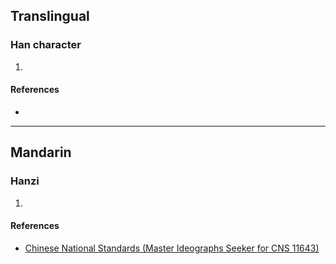 {{also|婕}}
{{character info/new}}
==Translingual==

===Han character===
{{Han char|rn=38|rad=女|as=09|sn=12|four=|canj=VYSO,XVYSO|ids=⿰女⿳⺊彐龰}}

# {{defn|Han|sort=女09}}

====References====
* {{Han ref|kx=0267.361|hdz=21064.181|uh=5AAB|ud=23211}}

----

==Mandarin==

===Hanzi===
{{cmn-hanzi|pin=[[jié]] ([[jie2]])|wg=chieh<sup>2</sup>}}

# {{defn|lang=cmn|sort=女09}}

====References====
* [http://www.cns11643.gov.tw/AIDB/query_general_view.do?page=3&code=3A78 Chinese National Standards (Master Ideographs Seeker for CNS 11643)]